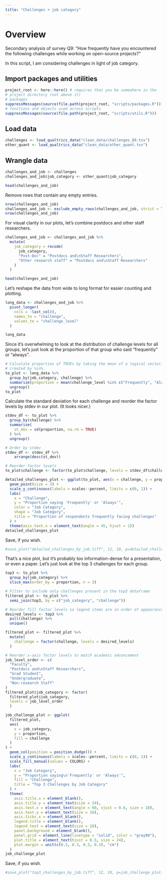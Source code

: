 ```yaml
---
title: "Challenges + job category"
---
```


# Overview

Secondary analysis of survey Q9: "How frequently have you encountered the following challenges while working on open-source projects?"

In this script, I am considering challenges in light of job category.

## Import packages and utilities

```r
project_root <- here::here() # requires that you be somewhere in the
# project directory (not above it)
# packages
suppressMessages(source(file.path(project_root, "scripts/packages.R")))
# functions and objects used across scripts
suppressMessages(source(file.path(project_root, "scripts/utils.R")))
```


## Load data
```r
challenges <- load_qualtrics_data("clean_data/challenges_Q9.tsv")
other_quant <- load_qualtrics_data("clean_data/other_quant.tsv")
```

## Wrangle data
```r
challenges_and_job <- challenges
challenges_and_job$job_category <- other_quant$job_category

head(challenges_and_job)
```

Remove rows that contain any empty entries.
```r
nrow(challenges_and_job)
challenges_and_job <- exclude_empty_rows(challenges_and_job, strict = TRUE) # from scripts/utils.R
nrow(challenges_and_job)
```


For visual clarity in our plots, let's combine postdocs and other staff researchers.
```r
challenges_and_job <- challenges_and_job %>%
  mutate(
    job_category = recode(
      job_category,
      "Post-Doc" = "Postdocs and\nStaff Researchers",
      "Other research staff" = "Postdocs and\nStaff Researchers"
    )
  )

head(challenges_and_job)
```

Let's reshape the data from wide to long format for easier counting and plotting.
```r
long_data <- challenges_and_job %>%
  pivot_longer(
    cols = -last_col(),
    names_to = "challenge",
    values_to = "challenge_level"
  )

long_data
```

Since it's overwhelming to look at the distribution of challenge levels for all groups, let's just look at the proportion of that group who said "frequently" or "always".
```r
# Calculate proportion of TRUEs by taking the mean of a logical vector,
# created by %in%.
to_plot <- long_data %>%
  group_by(job_category, challenge) %>%
  summarize(proportion = mean(challenge_level %in% c("Frequently", "Always"))) %>%
  ungroup()
to_plot
```

Calculate the standard deviation for each challenge and reorder the factor levels by stdev in our plot. (It looks nicer.)
```r
stdev_df <- to_plot %>%
  group_by(challenge) %>%
  summarise(
    st_dev = sd(proportion, na.rm = TRUE)
  ) %>%
  ungroup()

# Order by stdev
stdev_df <- stdev_df %>%
    arrange(desc(st_dev))

# Reorder factor levels
to_plot$challenge <- factor(to_plot$challenge, levels = stdev_df$challenge)
```
```r
detailed_challenges_plot <- ggplot(to_plot, aes(x = challenge, y = proportion, group = job_category, color = job_category, shape = job_category)) +
  geom_point(size = 3) +
  scale_y_continuous(labels = scales::percent, limits = c(0, 1)) +
  labs(
    x = "Challenge",
    y = "Proportion saying 'Frequently' or 'Always'",
    color = "Job Category",
    shape = "Job Category",
    title = "Proportion of respondents frequently facing challenges"
  ) +
  theme(axis.text.x = element_text(angle = 45, hjust = 1))
detailed_challenges_plot
```

Save, if you wish.
```r
#save_plot("detailed_challenges_by_job.tiff", 12, 10, p=detailed_challenges_plot)
```

That's a nice plot, but it's probably too information-dense for a presentation, or even a paper. Let's just look at the top 3 challenges for each group.
```r
top3 <- to_plot %>%
  group_by(job_category) %>%
  slice_max(order_by = proportion, n = 3)
```

```r
# Filter to include only challenges present in the top3 dataframe 
filtered_plot <- to_plot %>%
  semi_join(top3, by = c("job_category", "challenge"))
```

```r
# Reorder fill factor levels so legend items are in order of appearance
desired_levels <- top3 %>% 
  pull(challenge) %>% 
  unique()

filtered_plot <- filtered_plot %>%
  mutate(
    challenge = factor(challenge, levels = desired_levels)
  )
```

```r
# Reorder x-axis factor levels to match academic advancement
job_level_order <- c(
  "Faculty",
  "Postdocs and\nStaff Researchers",
  "Grad Student",
  "Undergraduate",
  "Non-research Staff"
)
filtered_plot$job_category <- factor(
  filtered_plot$job_category, 
  levels = job_level_order
  )
```


```r
job_challenge_plot <- ggplot(
  filtered_plot,
  aes(
    x = job_category,
    y = proportion,
    fill = challenge
  )
) +
  geom_col(position = position_dodge()) +
  scale_y_continuous(labels = scales::percent, limits = c(0, 1)) +
  scale_fill_manual(values = COLORS) +
  labs(
    x = "Job Category",
    y = "Proportion saying\n'Frequently' or 'Always'",
    fill = "Challenge",
    title = "Top 3 Challenges by Job Category"
  ) +
  theme(
    axis.title.x = element_blank(),
    axis.title.y = element_text(size = 24),
    axis.text.x = element_text(angle = 60, vjust = 0.6, size = 18),
    axis.text.y = element_text(size = 18),
    axis.ticks.x = element_blank(),
    legend.title = element_blank(),
    legend.text = element_text(size = 18),
    panel.background = element_blank(),
    panel.grid = element_line(linetype = "solid", color = "gray90"),
    plot.title = element_text(hjust = 0.5, size = 24),
    plot.margin = unit(c(0.3, 0.3, 0.3, 0.3), "cm")
  )
job_challenge_plot
```

Save, if you wish.
```r
#save_plot("top3_challenges_by_job.tiff", 12, 10, p=job_challenge_plot)
```